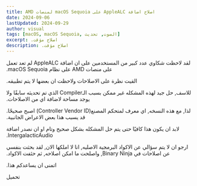 ```yaml
---
title: ‫اصلاح اضافة AppleALC على macOS Sequoia لمنصات AMD‬
date: 2024-09-06
lastUpdated: 2024-09-29
author: visual
tags: [macOS, macOS Sequoia, الصوت, تحديث]
excerpt: ‫اصلاح مؤقت.‬
description: ‫اصلاح مؤقت.‬
---
```



‫لقد لاحظت شكاوي عدد كبير من المستخدمين على ان اضافة AppleALC لم تعد تعمل على منصات AMD على نظام macOS Sequoia.‬

‫القيت نظرة على الاصلاحات ولاحظت ان بعضها لا يتم تطبيقه.‬

‫للاسف, حل جيد لهذه المشكله غير ممكن بسبب الـCompiler الذي  تم تحديثه سابقًا ولا يوجد مساحة لاضافة اي من الاصلاحات.‬

‫لذا, مع هذه النسخه, اي معرف لمتحكم المصنع(Controller Vendor ID) اصبح صحيحًا. قد يسبب هذا بعض الاعراض الجانبية.‬

‫لابد ان يكون هذا كافيًا حتى يتم حل المشكله بشكل صحيح وتام او ان نصدر اضافة IntergalacticAudio.‬

‫ارجو ان لا يتم سؤالي عن الاكواد البرمجية الاصليه, انا لا املكها الان, لقد بحثت بنفسي عن اصلاحات في Binary Ninja, واصلحت ما امكن اصلاحه, ثم حئفت الاكواد.‬

‫اتمنى ان يساعدكم هذا.‬

<LinkButton href="/Extras/Kexts/AppleALC-1.9.2-RELEASE.zip">
‫تحميل‬
</LinkButton>
